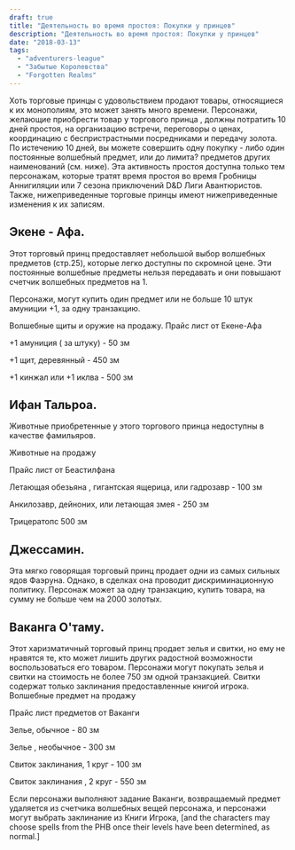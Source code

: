 ```yaml
---
draft: true
title: "Деятельность во время простоя: Покупки у принцев"
description: "Деятельность во время простоя: Покупки у принцев"
date: "2018-03-13"
tags: 
  - "adventurers-league"
  - "Забытые Королевства"
  - "Forgotten Realms"
---
```


Хоть торговые принцы с удовольствием продают товары, относящиеся к их монополиям, это может занять много времени. Персонажи, желающие приобрести товар у торгового принца , должны потратить 10 дней простоя, на организацию встречи, переговоры о ценах, координацию с беспристрастными посредниками и передачу золота. По истечению 10 дней, вы можете совершить одну покупку - либо один постоянные волшебный предмет, или до лимита? предметов других наименований (см. ниже). Эта активность простоя доступна только тем персонажам, которые тратят время простоя во время Гробницы Аннигиляции или 7 сезона приключений D&D Лиги Авантюристов. Также, нижеприведенные торговые принцы имеют нижеприведенные изменения к их записям.

## **Экене - Афа.**

Этот торговый принц предоставляет небольшой выбор волшебных предметов (стр.25), которые легко доступны по скромной цене. Эти постоянные волшебные предметы нельзя передавать и они повышают счетчик волшебных предметов на 1. 

Персонажи, могут купить один предмет или не больше 10 штук амуниции +1, за одну транзакцию. 

Волшебные щиты и оружие на продажу. Прайс лист от Екене-Афа 

+1 амуниция ( за штуку) - 50 зм 

+1 щит, деревянный - 450 зм 

+1 кинжал или +1 иклва - 500 зм

## **Ифан Тальроа.**

Животные приобретенные у этого торгового принца недоступны в качестве фамильяров. 

Животные на продажу 

Прайс лист от Беастилфана 

Летающая обезьяна , гигантская ящерица, или гадрозавр - 100 зм 

Анкилозавр, дейноних, или летающая змея - 250 зм 

Трицератопс 500 зм

## **Джессамин.**

Эта мягко говорящая торговый принц продает одни из самых сильных ядов Фаэруна. Однако, в сделках она проводит дискриминационную политику. Персонаж может за одну транзакцию, купить товара, на сумму не больше чем на 2000 золотых.

## **Ваканга О'таму.**

Этот харизматичный торговый принц продает зелья и свитки, но ему не нравятся те, кто может лишить других радостной возможности воспользоваться его товаром. Персонажи могут покупать зелья и свитки на стоимость не более 750 зм одной транзакцией. Свитки содержат только заклинания предоставленные книгой игрока. Волшебные предмет на продажу 

Прайс лист предметов от Ваканги 

Зелье, обычное - 80 зм 

Зелье , необычное - 300 зм 

Свиток заклинания, 1 круг - 100 зм 

Свиток заклинания , 2 круг - 550 зм 

Если персонажи выполняют задание Ваканги, возвращаемый предмет удаляется из счетчика волшебных вещей персонажа, и персонажи могут выбрать заклинание из Книги Игрока, \[and the characters may choose spells from the PHB once their levels have been determined, as normal.\]
